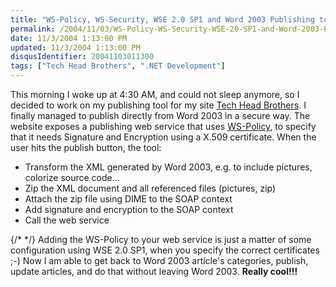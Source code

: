 ```yaml
---
title: "WS-Policy, WS-Security, WSE 2.0 SP1 and Word 2003 Publishing tool"
permalink: /2004/11/03/WS-Policy-WS-Security-WSE-20-SP1-and-Word-2003-Publishing-tool/
date: 11/3/2004 1:13:00 PM
updated: 11/3/2004 1:13:00 PM
disqusIdentifier: 20041103011300
tags: ["Tech Head Brothers", ".NET Development"]
---
```

This morning I woke up at 4:30 AM, and could not sleep anymore, so I decided to work on my publishing tool for my site [Tech Head Brothers](http://www.techheadbrothers.com "Tech Head Brothers"). I finally managed to publish directly from Word 2003 in a secure way. 
The website exposes a publishing web service that uses [WS-Policy](http://msdn.microsoft.com/library/default.asp?url=/library/en-us/dnglobspec/html/ws-policy.asp), to specify that it needs Signature and Encryption using a X.509 certificate. When the user hits the publish button, the tool:

* Transform the XML generated by Word 2003, e.g. to include pictures, colorize source code...
* Zip the XML document and all referenced files (pictures, zip)
* Attach the zip file using DIME to the SOAP context
* Add signature and encryption to the SOAP context
* Call the web service


{/* <!-- more --> */}
Adding the WS-Policy to your web service is just a matter of some configuration using WSE 2.0 SP1, when you specify the correct certificates ;-)
Now I am able to get back to Word 2003 article's categories, publish, update articles, and do that without leaving Word 2003. **Really cool!!!**
